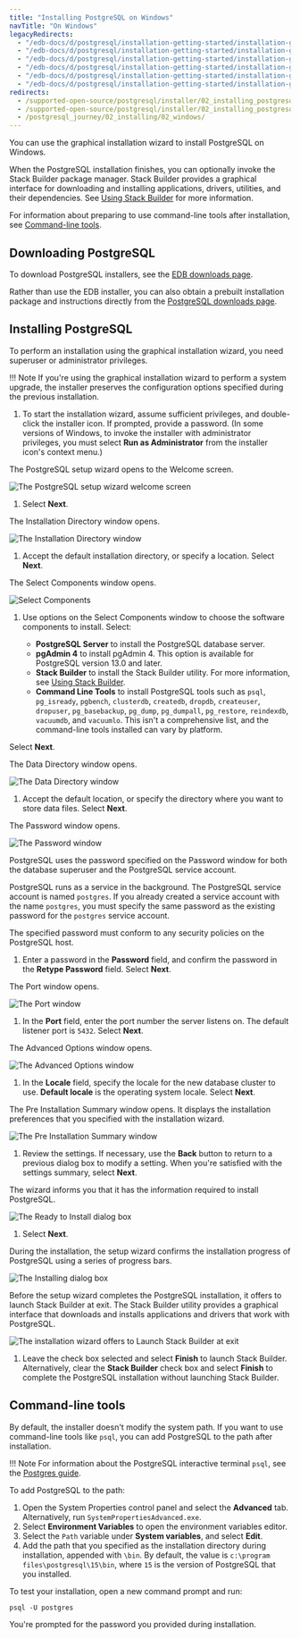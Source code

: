 ```yaml
---
title: "Installing PostgreSQL on Windows"
navTitle: "On Windows"
legacyRedirects:
  - "/edb-docs/d/postgresql/installation-getting-started/installation-guide/13.0/invoking_the_graphical_installer.html"
  - "/edb-docs/d/postgresql/installation-getting-started/installation-guide-installers/11/PostgreSQL_Installation_Guide.1.08.html"
  - "/edb-docs/d/postgresql/installation-getting-started/installation-guide-installers/12/invoking_the_graphical_installer.html"
  - "/edb-docs/d/postgresql/installation-getting-started/installation-guide-installers/9.5/PostgreSQL_Installation_Guide.1.08.html"
  - "/edb-docs/d/postgresql/installation-getting-started/installation-guide-installers/9.6/PostgreSQL_Installation_Guide.1.08.html"
  - "/edb-docs/d/postgresql/installation-getting-started/installation-guide-installers/10/PostgreSQL_Installation_Guide.1.09.html"
redirects:
  - /supported-open-source/postgresql/installer/02_installing_postgresql_with_the_graphical_installation_wizard/01_invoking_the_graphical_installer/
  - /supported-open-source/postgresql/installer/02_installing_postgresql_with_the_graphical_installation_wizard/windows/
  - /postgresql_journey/02_installing/02_windows/
---
```

You can use the graphical installation wizard to install PostgreSQL on Windows. 

When the PostgreSQL installation finishes, you can optionally invoke the Stack Builder package manager. Stack Builder provides a graphical interface for downloading and installing applications, drivers, utilities, and their dependencies. See [Using Stack Builder](using_stackbuilder) for more information.

For information about preparing to use command-line tools after installation, see [Command-line tools](#command-line-tools).

## Downloading PostgreSQL

To download PostgreSQL installers, see the [EDB downloads page](https://www.enterprisedb.com/downloads/postgresql). 

Rather than use the EDB installer, you can also obtain a prebuilt installation package and instructions directly from the [PostgreSQL downloads page](https://www.postgresql.org/download/).

## Installing PostgreSQL

To perform an installation using the graphical installation wizard, you need superuser or administrator privileges. 

!!! Note
    If you're using the graphical installation wizard to perform a system upgrade, the installer preserves the configuration options specified during the previous installation.

1.  To start the installation wizard, assume sufficient privileges, and double-click the installer icon. If prompted, provide a password. (In some versions of Windows, to invoke the installer with administrator privileges, you must select **Run as Administrator** from the installer icon's context menu.)

  The PostgreSQL setup wizard opens to the Welcome screen. 

  ![The PostgreSQL setup wizard welcome screen](images/welcome.png)
  
1.  Select **Next**.

  The Installation Directory window opens. 

  ![The Installation Directory window](images/installation_directory.png)

1.  Accept the default installation directory, or specify a location. Select **Next**.

  The Select Components window opens.

  ![Select Components](images/select_components.png)

1.  Use options on the Select Components window to choose the software components to install. Select:

    -   **PostgreSQL Server** to install the PostgreSQL database server.
    -   **pgAdmin 4** to install pgAdmin 4. This option is available for PostgreSQL version 13.0 and later.
    -   **Stack Builder** to install the Stack Builder utility. For more information, see [Using Stack Builder](using_stackbuilder).
    -   **Command Line Tools** to install PostgreSQL tools such as `psql`, `pg_isready`, `pgbench`, `clusterdb`, `createdb`, `dropdb`, `createuser`, `dropuser`, `pg_basebackup`, `pg_dump`, `pg_dumpall`, `pg_restore`, `reindexdb`, `vacuumdb`, and `vacuumlo`. This isn't a comprehensive list, and the command-line tools installed can vary by platform.

  Select **Next**.

  The Data Directory window opens. 

  ![The Data Directory window](images/data_directory.png)

1.  Accept the default location, or specify the directory where you want to store data files. Select **Next**.

  The Password window opens.

  ![The Password window](images/password.png)

  PostgreSQL uses the password specified on the Password window for both the database superuser and the PostgreSQL service account.

  PostgreSQL runs as a service in the background. The PostgreSQL service account is named `postgres`. If you already created a service account with the name `postgres`, you must specify the same password as the existing password for the `postgres` service account.

  The specified password must conform to any security policies on the PostgreSQL host. 
  
1.  Enter a password in the **Password** field, and confirm the password in the **Retype Password** field. Select **Next**.

  The Port window opens.

  ![The Port window](images/the_port_dialog.png)

1.  In the **Port** field, enter the port number the server listens on. The default listener port is `5432`. Select **Next**.

  The Advanced Options window opens.

  ![The Advanced Options window](images/aug11_ad.png)

1.  In the **Locale** field, specify the locale for the new database cluster to use. **Default locale** is the operating system locale. Select **Next**.

  The Pre Installation Summary window opens. It displays the installation preferences that you specified with the installation wizard. 

  ![The Pre Installation Summary window](images/preinstallation.png)
  
1.  Review the settings. If necessary, use the **Back** button to return to a previous dialog box to modify a setting. When you're satisfied with the settings summary, select **Next**.

  The wizard informs you that it has the information required to install PostgreSQL. 

  ![The Ready to Install dialog box](images/ready_to_install.png)

1.  Select **Next**.

  During the installation, the setup wizard confirms the installation progress of PostgreSQL using a series of progress bars.

  ![The Installing dialog box](images/installing.png)

  Before the setup wizard completes the PostgreSQL installation, it offers to launch Stack Builder at exit. The Stack Builder utility provides a graphical interface that downloads and installs applications and drivers that work with PostgreSQL.

  ![The installation wizard offers to Launch Stack Builder at exit](images/installation_complete.png)

1.  Leave the check box selected and select **Finish** to launch Stack Builder. Alternatively, clear the **Stack Builder** check box and select **Finish** to complete the PostgreSQL installation without launching Stack Builder.

## Command-line tools

By default, the installer doesn't modify the system path. If you want to use command-line tools like `psql`, you can add PostgreSQL to the path after installation. 

!!! Note
    For information about the PostgreSQL interactive terminal `psql`, see the [Postgres guide](http://postgresguide.com/utilities/psql.html).

To add PostgreSQL to the path:

1.  Open the System Properties control panel and select the **Advanced** tab. Alternatively, run `SystemPropertiesAdvanced.exe`.
2.  Select **Environment Variables** to open the environment variables editor.
3.  Select the `Path` variable under **System variables**, and select **Edit**.
4.  Add the path that you specified as the installation directory during installation, appended with `\bin`. By default, the value is `c:\program files\postgresql\15\bin`, where `15` is the version of PostgreSQL that you installed.

To test your installation, open a new command prompt and run:

```shell
psql -U postgres
```

You're prompted for the password you provided during installation. 
